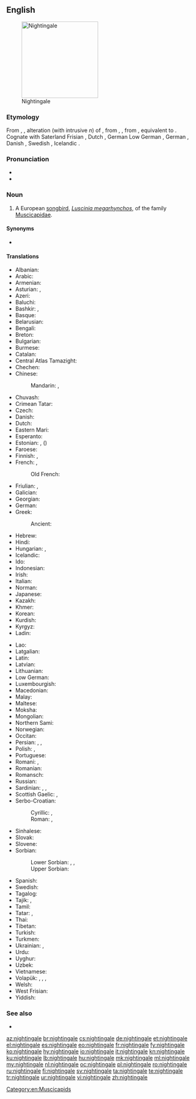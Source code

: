 ==English==
[[Image:Luscinia_megarhynchos_Istria_01.jpg|thumb|right|200px|Nightingale]]

===Etymology===
From {{inh|en|enm|nightingale}}, {{m|enm|niȝtingale}}, alteration (with intrusive ''n'') of {{m|enm|nightegale}}, from {{inh|en|ang|nihtegala}}, {{m|ang|nihtegale||nightingale; night-raven|lit=night-singer}}, from {{inh|en|gem-pro|*nahtigalǭ||nightingale}}, equivalent to {{compound|en|night|gale}}. Cognate with Saterland Frisian {{m|stq|Noachtegoal||nightingale}}, Dutch {{m|nl|nachtegaal||nightingale}}, German Low German {{m|nds-de|Nachtigall||nightingale}}, German {{m|de|Nachtigall||nightingale}}, Danish {{m|da|nattergal||nightingale}}, Swedish {{m|sv|näktergal||nightingale}}, Icelandic {{m|is|næturgali||nightingale}}.

===Pronunciation===
* {{IPA|/ˈnaɪtɪŋɡeɪl/|lang=en}}
* {{audio|en-us-nightingale.ogg|Audio (US)|lang=en}}

===Noun===
{{en-noun}}

# A European [[songbird]], ''[[Luscinia megarhynchos]]'', of the family [[Muscicapidae]].

====Synonyms====
* {{l|en|philomel}}

====Translations====
{{trans-top|bird}}
* Albanian: {{t+|sq|bilbil|m}}
* Arabic: {{t|ar|عَنْدَلِيب|m}}
* Armenian: {{t+|hy|սոխակ}}
* Asturian: {{t|ast|ruiseñor|m}}, {{t|ast|reiseñor|m}}
* Azeri: {{t+|az|bülbül}}
* Baluchi: {{t|bal|بلبل|tr=bulbul}}
* Bashkir: {{t|ba|һандуғас|sc=Cyrl}}, {{qualifier|poetic}} {{t|ba|былбыл|sc=Cyrl}}
* Basque: {{t|eu|urretxindor}}
* Belarusian: {{t|be|салаве́й|m}}
* Bengali: {{t-needed|bn}}
* Breton: {{t|br|eostig|m}}
* Bulgarian: {{t+|bg|сла́вей|m}}
* Burmese: {{t|my|ညတေးသီငှက်|sc=Mymr}}
* Catalan: {{t+|ca|rossinyol|m}}
* Central Atlas Tamazight: {{t|tzm|ⴰⵙⵓⴷⴷⵔ}}
* Chechen: {{t|ce|цӏир-цӏир}}
* Chinese:
*: Mandarin: {{t+|cmn|夜鶯|sc=Hani}}, {{t+|cmn|夜莺|tr=yèyīng|sc=Hani}}
* Chuvash: {{t|cv|шӑпчӑк|sc=Cyrl}}
* Crimean Tatar: {{t|crh|bülbül}}
* Czech: {{t+|cs|slavík|m}}
* Danish: {{t|da|sydlig nattergal|?}}
* Dutch: {{t+|nl|nachtegaal|m}}
* Eastern Mari: {{t|chm|шӱшпык}}
* Esperanto: {{t|eo|najtingalo}}
* Estonian: {{t+|et|ööbik}}, ({{t|et|lőunaööbik}})
* Faroese: {{t|fo|suðurnáttargali}}
* Finnish: {{t+|fi|satakieli}}, {{t+|fi|etelänsatakieli}}
* French: {{t+|fr|rossignol philomèle|m}}, {{t+|fr|rossignol|m}}
*: Old French: {{t|fro|russignol|m}}
* Friulian: {{t|fur|rusignűl|?}}, {{t|fur|usignűl|?}}
* Galician: {{t|gl|reiseñor|m}}
* Georgian: {{t|ka|ბულბული|sc=Geor}}
* German: {{t+|de|Nachtigall|f}}
* Greek: {{t+|el|αηδόνι|n}}
*: Ancient: {{t|grc|ἀηδών|f|sc=polytonic}}
* Hebrew: {{t+|he|זָמִיר|m|tr=zamir}}
* Hindi: {{t|hi|बुलबुल|f|sc=Deva}}
* Hungarian: {{t+|hu|csalogány}}, {{t+|hu|fülemüle}}
* Icelandic: {{t+|is|næturgali|m}}
* Ido: {{t+|io|naktigalo}}
* Indonesian: {{t+|id|bulbul}}
* Irish: {{t|ga|filiméala|m}}
* Italian: {{t+|it|usignolo|m}}
* Norman: {{t|nrf|rossîngno|m}}
* Japanese: {{t|ja|小夜啼鳥|tr=さよなきとり (sayonakitori)|sc=Jpan}}
* Kazakh: {{t|kk|бұлбұл|sc=Cyrl}}
* Khmer: {{t-needed|km}}
* Korean: {{t|ko|나이팅게일|sc=Kore}}
* Kurdish: {{t+|ku|bilbil|m}}
* Kyrgyz: {{t+|ky|булбул|sc=Cyrl}}
* Ladin: {{t|lld|roscignol|?}}
{{trans-mid}}
* Lao: {{t|lo|ນົກໂລຊີໂຍນ|sc=Laoo}}
* Latgalian: {{t|ltg|laksteigola|f}}
* Latin: {{t|la|luscinia|f}}
* Latvian: {{t+|lv|lakstīgala|f}}
* Lithuanian: {{t|lt|lakštingala|f}}
* Low German: {{t|nds|Nachtegall|f}}
* Luxembourgish: {{t+|lb|Nuechtegailchen|f}}
* Macedonian: {{t|mk|сла́веj|m|sc=Cyrl}}
* Malay: {{t|ms|bulbul}}
* Maltese: {{t|mt|rożinjol|?}}
* Moksha: {{t|mdf|цёфкс}}
* Mongolian: {{t+|mn|гургалдай|sc=Cyrl}}
* Northern Sami: {{t|se|lulličuohtegielaš}}
* Norwegian: {{t|no|sørnattergal|?}}
* Occitan: {{t+|oc|rossinhòl|?}}
* Persian: {{t+|fa|بلبل|tr=bolbol}}, {{t+|fa|هزاردستان|tr=hazârdastân}}, {{t+|fa|شباهنگ|tr=šabâhang|sc=fa-Arab}}
* Polish: {{t+|pl|słowik rdzawy|m}}, {{t+|pl|słowik|m}}
* Portuguese: {{t+|pt|rouxinol|?}}
* Romani: {{t|rom|chiriklo-ratiako|m}}, {{t|rom|chirikli-ratiaki|f}}
* Romanian: {{t+|ro|privighetoare|?}}
* Romansch: {{t|rm|luschaina|?}}
* Russian: {{t+|ru|солове́й|m}}
* Sardinian: {{t|sc|arrissiuolu|?}}, {{t|sc|arrassanajolu|?}}, {{t|sc|passirillanti|?}}
* Scottish Gaelic: {{t|gd|spideag|f}}, {{t|gd|beul-binn|m}}
* Serbo-Croatian:
*: Cyrillic: {{t|sh|ма̑лӣ сла̀вӯј|m|sc=Cyrl}}, {{t|sh|сла̀вӯј|m|sc=Cyrl}}
*: Roman: {{t|sh|mȃlī slàvūj|m}}, {{t+|sh|slàvūj|m}}
* Sinhalese: {{t-needed|si}}
* Slovak: {{t|sk|slávik|m}}
* Slovene: {{t+|sl|slavec|m}}
* Sorbian:
*: Lower Sorbian: {{t|dsb|syłojk|m}}, {{t|dsb|syłojik|m}}, {{t|dsb|syłojašk|m}}
*: Upper Sorbian: {{t|hsb|sołobik|m}}
* Spanish: {{t+|es|ruiseñor|m}}
* Swedish: {{t+|sv|sydnäktergal|?}}
* Tagalog: {{t|tl|ruwisenyor}}
* Tajik: {{t|tg|булбул|sc=Cyrl}}, {{t|tg|андалеб|sc=Cyrl}}
* Tamil: {{t-needed|ta}}
* Tatar: {{t+|tt|былбыл|sc=Cyrl}}, {{t+|tt|сандугач|sc=Cyrl}}
* Thai: {{t|th|นกไนติงเกล|tr=nók nai-dting-gayn|sc=Thai}}
* Tibetan: {{t-needed|bo}}
* Turkish: {{t+|tr|bülbül}}
* Turkmen: {{t+|tk|bilbil}}
* Ukrainian: {{t|uk|солове́йко|m}}, {{t|uk|солове́й|m}}
* Urdu: {{t|ur|بلبل|f|tr=bulbul|sc=ur-Arab}}
* Uyghur: {{t|ug|بۇلبۇل|sc=ug-Arab}}
* Uzbek: {{t+|uz|bulbul}}
* Vietnamese: {{t+|vi|họa mi}}
* Volapük: {{qualifier|♂♀}} {{t+|vo|galit}}, {{qualifier|♂}} {{t|vo|higalit}}, {{qualifier|♀}} {{t|vo|jigalit}}, {{qualifier|♂♀ offspring}} {{t|vo|galitül}}
* Welsh: {{t|cy|eos|f}}
* West Frisian: {{t|fy|geal|?}}
* Yiddish: {{t|yi|סאָלאָוויי|m|sc=Hebr}}
{{trans-bottom}}

===See also===
* {{l|en|thrush nightingale}}

[[Category:en:Muscicapids]]

[[az:nightingale]]
[[br:nightingale]]
[[cs:nightingale]]
[[de:nightingale]]
[[et:nightingale]]
[[el:nightingale]]
[[es:nightingale]]
[[eo:nightingale]]
[[fr:nightingale]]
[[fy:nightingale]]
[[ko:nightingale]]
[[hy:nightingale]]
[[io:nightingale]]
[[it:nightingale]]
[[kn:nightingale]]
[[ku:nightingale]]
[[lb:nightingale]]
[[hu:nightingale]]
[[mk:nightingale]]
[[ml:nightingale]]
[[my:nightingale]]
[[nl:nightingale]]
[[oc:nightingale]]
[[pl:nightingale]]
[[ro:nightingale]]
[[ru:nightingale]]
[[fi:nightingale]]
[[sv:nightingale]]
[[ta:nightingale]]
[[te:nightingale]]
[[tr:nightingale]]
[[ur:nightingale]]
[[vi:nightingale]]
[[zh:nightingale]]